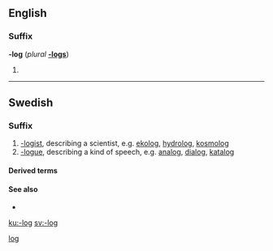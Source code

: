 ==English==

===Suffix===
'''-log''' (''plural'' '''[[-logs]]''')

# {{US}} {{alternative spelling of|[[-logue#English|-logue]]}}

[[Category:English suffixes|log]]

----

==Swedish==

===Suffix===
{{infl|sv|suffix|definite singular|-logen|indefinite plural|-loger|definite plural|-logerna|sort=log}}

# [[-logist]], describing a scientist, e.g. [[ekolog]], [[hydrolog]], [[kosmolog]]
# [[-logue]], describing a kind of speech, e.g. [[analog]], [[dialog]], [[katalog]]

====Derived terms====
{{suffixsee|sv}}

====See also====
* {{l|sv|-logi}}

[[ku:-log]]
[[sv:-log]]